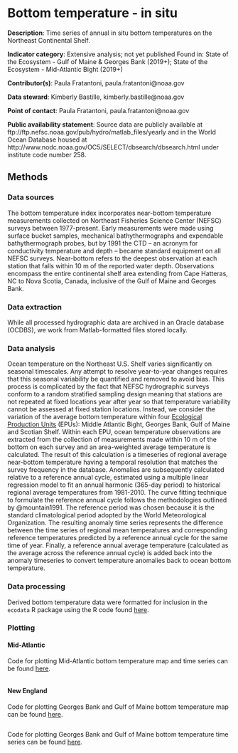 # Bottom temperature - in situ

**Description**: Time series of annual in situ bottom temperatures on the Northeast Continental Shelf.

**Indicator category**: Extensive analysis; not yet published
Found in: State of the Ecosystem - Gulf of Maine & Georges Bank (2019+); State of the Ecosystem - Mid-Atlantic Bight (2019+)

**Contributor(s)**: Paula Fratantoni, paula.fratantoni@noaa.gov

**Data steward**: Kimberly Bastille, kimberly.bastille@noaa.gov

**Point of contact**: Paula Fratantoni, paula.fratantoni@noaa.gov

**Public availability statement**: Source data are publicly available at ftp://ftp.nefsc.noaa.gov/pub/hydro/matlab_files/yearly and in the World Ocean Database housed at  http://www.nodc.noaa.gov/OC5/SELECT/dbsearch/dbsearch.html under institute code number 258.

## Methods

### Data sources

The bottom temperature index incorporates near-bottom temperature measurements collected on Northeast Fisheries Science Center (NEFSC) surveys between 1977-present. Early measurements were made using surface bucket samples, mechanical  bathythermographs and expendable bathythermograph probes, but by 1991 the CTD – an acronym for conductivity temperature and depth – became standard equipment on all NEFSC surveys.  Near-bottom refers to the deepest observation at each station that falls within 10 m of the reported water depth. Observations encompass the entire continental shelf area extending from Cape Hatteras, NC to Nova Scotia, Canada, inclusive of the Gulf of Maine and Georges Bank.

### Data extraction

While all processed hydrographic data are archived in an Oracle database (OCDBS), we work from Matlab-formatted files stored locally. 

### Data analysis

Ocean temperature on the Northeast U.S. Shelf varies significantly on seasonal timescales.  Any attempt to resolve year-to-year changes requires that this seasonal variability be quantified and removed to avoid bias. This process is complicated by the fact that NEFSC hydrographic surveys conform to a random stratified sampling design meaning that stations are not repeated at fixed locations year after year so that temperature variability cannot be assessed at fixed station locations. Instead, we consider the variation of the average bottom temperature within four [Ecological Production Units](#epu) (EPUs): Middle Atlantic Bight, Georges Bank, Gulf of Maine and Scotian Shelf. Within each EPU, ocean temperature observations are extracted from the collection of measurements made within 10 m of the bottom on each survey and an area-weighted average temperature is calculated. The result of this calculation is a timeseries of regional average near-bottom temperature having a temporal resolution that matches the survey frequency in the database. Anomalies are subsequently calculated relative to a reference annual cycle, estimated using a multiple linear regression model to fit an annual harmonic (365-day period) to historical regional average temperatures from 1981-2010.  The curve fitting technique to formulate the reference annual cycle follows the methodologies outlined by @mountain1991.  The reference period was chosen because it is the standard climatological period adopted by the World Meteorological Organization. The resulting anomaly time series represents the difference between the time series of regional mean temperatures and corresponding reference temperatures predicted by a reference annual cycle for the same time of year. Finally, a reference annual average temperature (calculated as the average across the reference annual cycle) is added back into the anomaly timeseries to convert temperature anomalies back to ocean bottom temperature.


### Data processing

Derived bottom temperature data were formatted for inclusion in the `ecodata` R package using the R code found [here](https://github.com/NOAA-EDAB/ecodata/blob/master/data-raw/get_bottom_temp.R). 

### Plotting

#### Mid-Atlantic
Code for plotting Mid-Atlantic bottom temperature map and time series can be found [here](https://github.com/NOAA-EDAB/ecodata/blob/master/chunk-scripts/LTL_MAB.Rmd-seasonal-bt-anom-gridded.R).

```r

```

#### New England

Code for plotting Georges Bank and Gulf of Maine bottom temperature map can be found [here](https://github.com/NOAA-EDAB/ecodata/blob/master/chunk-scripts/LTL.Rmd-NE-seasonal-bt-anom-gridded.R).

```r

```

Code for plotting Georges Bank and Gulf of Maine bottom temperature time series can be found [here](https://github.com/NOAA-EDAB/ecodata/blob/master/chunk-scripts/LTL.Rmd-NE-seasonal-bt-anom.R). 

```r

```
